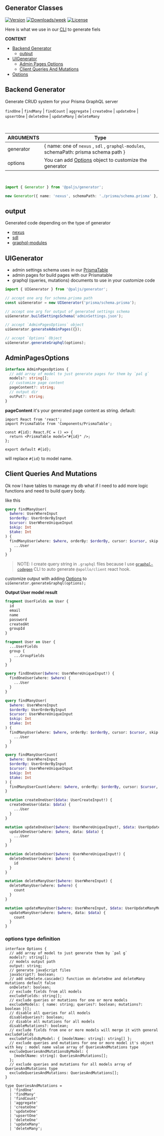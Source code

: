 
<SEO title="Generator Classes" />

<MdxCard>


## Generator Classes

[![Version](https://img.shields.io/npm/v/@paljs/generator.svg)](https://npmjs.org/package/@paljs/generator)
[![Downloads/week](https://img.shields.io/npm/dw/@paljs/generator.svg)](https://npmjs.org/package/@paljs/generator)
[![License](https://img.shields.io/npm/l/@paljs/generator.svg)](https://paljs.com/)

Here is what we use in our [CLI](/cli/generator) to generate fiels

**CONTENT**

- [Backend Generator](#backend-generator)
  - [output](#output)
- [UIGenerator](#uigenerator)
  - [Admin Pages Options](#adminpagesoptions)
  - [Client Queries And Mutations](#client-queries-and-mutations)
- [Options](#options-type-definition)

</MdxCard>


<MdxCard>


## Backend Generator

Generate CRUD system for your Prisma GraphQL server

`findOne` | `findMany` | `findCount` | `aggregate` | `createOne` | `updateOne` | `upsertOne` | `deleteOne` | `updateMany` | `deleteMany`

<br />

| ARGUMENTS | Type                                                                                 |
| --------- | ------------------------------------------------------------------------------------ |
| generator | { name: one of `nexus` , `sdl` , `graphql-modules`, schemaPath: prisma schema path } |
| options   | You can add [Options](#options-type-definition) object to customize the generator    |

<br />

```ts
import { Generator } from '@paljs/generator';

new Generator({ name: 'nexus', schemaPath: './prisma/schema.prisma' }, {}).run();
```

## output

Generated code depending on the type of generator

- [nexus](/generator/nexus#output)
- [sdl](/generator/sdl)
- [graphql-modules](/generator/graphql-modules)

</MdxCard>


<MdxCard>


## UIGenerator

- admin settings schema uses in our [PrismaTable](/prisma-admin/#prisma-table)
- admin pages for build pages with our Prismatable
- graphql (queries, mutations) documents to use in your customize code

```ts
import { UIGenerator } from '@paljs/generator';

// accept one arg for schema.prisma path
const uiGenerator = new UIGenerator('prisma/schema.prisma');

// accept one arg for output of generated settings schema
uiGenerator.buildSettingsSchema('adminSettings.json');

// accept `AdminPagesOptions` object
uiGenerator.generateAdminPages({});

// accept `Options` Object
uiGenerator.generateGraphql(options);
```

## AdminPagesOptions

```ts
interface AdminPagesOptions {
  // add array of model to just generate pages for them by `pal g`
  models?: string[];
  // customize page content
  pageContent?: string;
  // output dir
  outPut?: string;
}
```

**pageContent** it's your generated page content as string. default:

```
import React from 'react';
import PrismaTable from 'Components/PrismaTable';

const #{id}: React.FC = () => {
  return <PrismaTable model="#{id}" />;
};

export default #{id};
```

will replace `#{id}` to model name.

## Client Queries And Mutations

Ok now I have tables to manage my db what if I need to add more logic functions and need to build query body.

like this

```graphql
query findManyUser(
  $where: UserWhereInput
  $orderBy: UserOrderByInput
  $cursor: UserWhereUniqueInput
  $skip: Int
  $take: Int
) {
  findManyUser(where: $where, orderBy: $orderBy, cursor: $cursor, skip: $skip, take: $take) {
    ...User
  }
}
```

> NOTE: I create query string in `.graphql` files because I use [`graphql-codegen`](https://graphql-code-generator.com/docs/plugins/typescript-react-apollo) CLI to auto generate `@apollo/client` react hook.

customize output with adding [Options](#options-type-definition) to `uiGenerator.generateGraphql(options);`

**Output User model result**

```graphql
fragment UserFields on User {
  id
  email
  name
  password
  createdAt
  groupId
}

fragment User on User {
  ...UserFields
  group {
    ...GroupFields
  }
}

query findOneUser($where: UserWhereUniqueInput!) {
  findOneUser(where: $where) {
    ...User
  }
}

query findManyUser(
  $where: UserWhereInput
  $orderBy: UserOrderByInput
  $cursor: UserWhereUniqueInput
  $skip: Int
  $take: Int
) {
  findManyUser(where: $where, orderBy: $orderBy, cursor: $cursor, skip: $skip, take: $take) {
    ...User
  }
}

query findManyUserCount(
  $where: UserWhereInput
  $orderBy: UserOrderByInput
  $cursor: UserWhereUniqueInput
  $skip: Int
  $take: Int
) {
  findManyUserCount(where: $where, orderBy: $orderBy, cursor: $cursor, skip: $skip, take: $take)
}

mutation createOneUser($data: UserCreateInput!) {
  createOneUser(data: $data) {
    ...User
  }
}

mutation updateOneUser($where: UserWhereUniqueInput!, $data: UserUpdateInput!) {
  updateOneUser(where: $where, data: $data) {
    ...User
  }
}

mutation deleteOneUser($where: UserWhereUniqueInput!) {
  deleteOneUser(where: $where) {
    id
  }
}

mutation deleteManyUser($where: UserWhereInput) {
  deleteManyUser(where: $where) {
    count
  }
}

mutation updateManyUser($where: UserWhereInput, $data: UserUpdateManyMutationInput!) {
  updateManyUser(where: $where, data: $data) {
    count
  }
}
```

</MdxCard>


<MdxCard>


### options type definition

```ts{3,5,7,9,11,13,15,17,19,21-23,25}
interface Options {
  // add array of model to just generate them by `pal g`
  models?: string[];
  // models output path
  output: string;
  // generate javaScript files
  javaScript?: boolean;
  // add onDelete.cascade() function on deleteOne and deleteMany mutations default false
  onDelete?: boolean;
  // exclude fields from all models
  excludeFields: string[];
  // exclude queries or mutations for one or more models
  excludeModels: { name: string; queries?: boolean; mutations?: boolean }[];
  // disable all queries for all models
  disableQueries?: boolean;
  // disable all mutations for all models
  disableMutations?: boolean;
  // exclude fields from one or more models will merge it with general excludeFields
  excludeFieldsByModel: { [modelName: string]: string[] };
  // exclude queries and mutations for one or more model it's object with key : model name value array of QueriesAndMutations type
  excludeQueriesAndMutationsByModel: {
    [modelName: string]: QueriesAndMutations[];
  };
  // exclude queries and mutations for all models array of QueriesAndMutations type
  excludeQueriesAndMutations: QueriesAndMutations[];
}

type QueriesAndMutations =
  | 'findOne'
  | 'findMany'
  | 'findCount'
  | 'aggregate'
  | 'createOne'
  | 'updateOne'
  | 'upsertOne'
  | 'deleteOne'
  | 'updateMany'
  | 'deleteMany';
```

</MdxCard>

